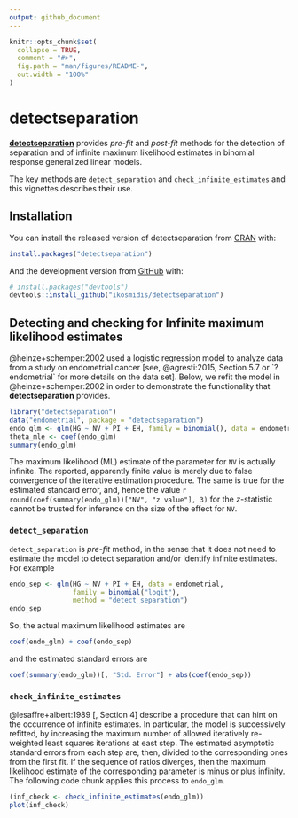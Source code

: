 ```yaml
---
output: github_document
---
```


```r
knitr::opts_chunk$set(
  collapse = TRUE,
  comment = "#>",
  fig.path = "man/figures/README-",
  out.width = "100%"
)
```

# detectseparation

<!-- badges: start -->

<!-- badges: end -->

[**detectseparation**](https://github.com/ikosmidis/detectseparation)
provides *pre-fit* and *post-fit* methods for the detection of
separation and of infinite maximum likelihood estimates in binomial
response generalized linear models.

The key methods are `detect_separation` and `check_infinite_estimates`
and this vignettes describes their use.

## Installation

You can install the released version of detectseparation from [CRAN](https://CRAN.R-project.org) with:

``` r
install.packages("detectseparation")
```

And the development version from [GitHub](https://github.com/) with:

``` r
# install.packages("devtools")
devtools::install_github("ikosmidis/detectseparation")
```

## Detecting and checking for Infinite maximum likelihood estimates

@heinze+schemper:2002 used a logistic regression model to analyze data
from a study on endometrial cancer [see, @agresti:2015, Section 5.7 or
`?endometrial` for more details on the data set]. Below, we refit the
model in @heinze+schemper:2002 in order to demonstrate the
functionality that **detectseparation** provides.

```r
library("detectseparation")
data("endometrial", package = "detectseparation")
endo_glm <- glm(HG ~ NV + PI + EH, family = binomial(), data = endometrial)
theta_mle <- coef(endo_glm)
summary(endo_glm)
```

The maximum likelihood (ML) estimate of the parameter for `NV` is actually
infinite. The reported, apparently finite value is merely due to false
convergence of the iterative estimation procedure. The same is true
for the estimated standard error, and, hence the value `r
round(coef(summary(endo_glm))["NV", "z value"], 3)` for the $z$-statistic
cannot be trusted for inference on the size of the effect for `NV`.

### `detect_separation`

`detect_separation` is *pre-fit* method, in the sense that it does not
need to estimate the model to detect separation and/or identify
infinite estimates. For example

```r
endo_sep <- glm(HG ~ NV + PI + EH, data = endometrial,
                family = binomial("logit"),
                method = "detect_separation")
endo_sep
```

So, the
actual maximum likelihood estimates are

```r
coef(endo_glm) + coef(endo_sep)
```

and the estimated standard errors are

```r
coef(summary(endo_glm))[, "Std. Error"] + abs(coef(endo_sep))
```

### `check_infinite_estimates`

@lesaffre+albert:1989[, Section 4] describe a procedure that can hint
on the occurrence of infinite estimates. In particular, the model is
successively refitted, by increasing the maximum number of allowed
iteratively re-weighted least squares iterations at east step. The
estimated asymptotic standard errors from each step are, then, divided
to the corresponding ones from the first fit. If the sequence of
ratios diverges, then the maximum likelihood estimate of the
corresponding parameter is minus or plus infinity. The following code
chunk applies this process to `endo_glm`.

```r
(inf_check <- check_infinite_estimates(endo_glm))
plot(inf_check)
```
